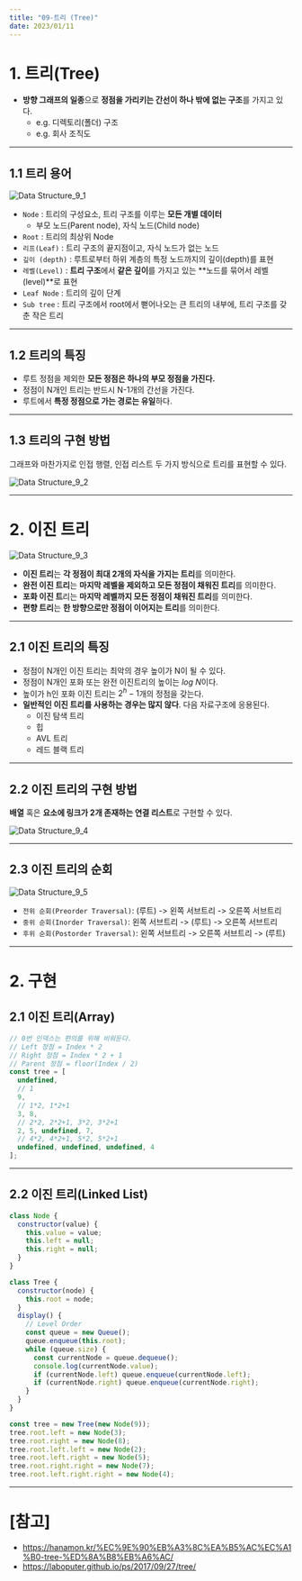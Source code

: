 ```yaml
---
title: "09-트리 (Tree)"
date: 2023/01/11
---
```


# 1. 트리(Tree)

* **방향 그래프의 일종**으로 **정점을 가리키는 간선이 하나 밖에 없는 구조**를 가지고 있다.
  * e.g. 디렉토리(폴더) 구조
  * e.g. 회사 조직도

------

## 1.1 트리 용어

![Data Structure_9_1](https://raw.githubusercontent.com/berenickt/image-server/main/img/Data%20Structure_9_1.webp)

* `Node` : 트리의 구성요소, 트리 구조를 이루는 **모든 개별 데이터**
  * 부모 노드(Parent node), 자식 노드(Child node)
* `Root` : 트리의 최상위 Node
* `리프(Leaf)` : 트리 구조의 끝지점이고, 자식 노드가 없는 노드
* `깊이 (depth)` : 루트로부터 하위 계층의 특정 노드까지의 깊이(depth)를 표현
* `레벨(Level)` : **트리 구조**에서 **같은 깊이**를 가지고 있는 **노드를 묶어서 레벨(level)**로 표현
* `Leaf Node` : 트리의 깊이 단계
* `Sub tree` : 트리 구조에서 root에서 뻗어나오는 큰 트리의 내부에, 트리 구조를 갖춘 작은 트리

------

## 1.2 트리의 특징

* 루트 정점을 제외한 **모든 정점은 하나의 부모 정점을 가진다.**
* 정점이 N개인 트리는 반드시 N-1개의 간선을 가진다.
* 루트에서 **특정 정점으로 가는 경로는 유일**하다.

------

## 1.3 트리의 구현 방법

그래프와 마찬가지로 인접 행렬, 인접 리스트 두 가지 방식으로 트리를 표현할 수 있다.

![Data Structure_9_2](https://raw.githubusercontent.com/berenickt/image-server/main/img/Data%20Structure_9_2.png)

------

# 2. 이진 트리

![Data Structure_9_3](https://raw.githubusercontent.com/berenickt/image-server/main/img/Data%20Structure_9_3.png)

* **이진 트리**는 **각 정점이 최대 2개의 자식을 가지는 트리**를 의미한다.
* **완전 이진 트리**는 **마지막 레벨을 제외하고 모든 정점이 채워진 트리**를 의미한다.
* **포화 이진 트**리는 **마지막 레벨까지 모든 정점이 채워진 트리**를 의미한다.
* **편향 트리**는 **한 방향으로만 정점이 이어지는 트리**를 의미한다.

------

## 2.1 이진 트리의 특징

* 정점이 N개인 이진 트리는 최악의 경우 높이가 N이 될 수 있다.
* 정점이 N개인 포화 또는 완전 이진트리의 높이는 $log\ N$이다.
* 높이가 h인 포화 이진 트리는 $2^h -1$개의 정점을 갖는다.
* **일반적인 이진 트리를 사용하는 경우는 많지 않다**. 다음 자료구조에 응용된다.
  * 이진 탐색 트리
  * 힙
  * AVL 트리
  * 레드 블랙 트리

------

## 2.2 이진 트리의 구현 방법

**배열** 혹은 **요소에 링크가 2개 존재하는 연결 리스트**로 구현할 수 있다.

![Data Structure_9_4](https://raw.githubusercontent.com/berenickt/image-server/main/img/Data%20Structure_9_4.png)

------

## 2.3 이진 트리의 순회

![Data Structure_9_5](https://raw.githubusercontent.com/berenickt/image-server/main/img/Data%20Structure_9_5.PNG)

* `전위 순회(Preorder Traversal)`: (루트) -> 왼쪽 서브트리 -> 오른쪽 서브트리
* `중위 순회(Inorder Traversal)`: 왼쪽 서브트리 -> (루트) -> 오른쪽 서브트리
* `후위 순회(Postorder Traversal)`: 왼쪽 서브트리 -> 오른쪽 서브트리 -> (루트)

------

# 2. 구현

## 2.1 이진 트리(Array)

```js
// 0번 인덱스는 편의를 위해 비워둔다.
// Left 정점 = Index * 2
// Right 정점 = Index * 2 + 1
// Parent 정점 = floor(Index / 2)
const tree = [
  undefined,
  // 1
  9,
  // 1*2, 1*2+1
  3, 8,
  // 2*2, 2*2+1, 3*2, 3*2+1
  2, 5, undefined, 7,
  // 4*2, 4*2+1, 5*2, 5*2+1
  undefined, undefined, undefined, 4
];
```

------

## 2.2 이진 트리(Linked List)

```js
class Node {
  constructor(value) {
    this.value = value;
    this.left = null;
    this.right = null;
  }
}

class Tree {
  constructor(node) {
    this.root = node;
  }
  display() {
    // Level Order
    const queue = new Queue();
    queue.enqueue(this.root);
    while (queue.size) {
      const currentNode = queue.dequeue();
      console.log(currentNode.value);
      if (currentNode.left) queue.enqueue(currentNode.left);
      if (currentNode.right) queue.enqueue(currentNode.right);
    }
  }
}

const tree = new Tree(new Node(9));
tree.root.left = new Node(3);
tree.root.right = new Node(8);
tree.root.left.left = new Node(2);
tree.root.left.right = new Node(5);
tree.root.right.right = new Node(7);
tree.root.left.right.right = new Node(4);
```

------

# [참고]

* https://hanamon.kr/%EC%9E%90%EB%A3%8C%EA%B5%AC%EC%A1%B0-tree-%ED%8A%B8%EB%A6%AC/
* https://laboputer.github.io/ps/2017/09/27/tree/

